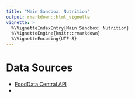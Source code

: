 ```yaml
---
title: "Main Sandbox: Nutrition"
output: rmarkdown::html_vignette
vignette: >
  %\VignetteIndexEntry{Main Sandbox: Nutrition}
  %\VignetteEngine{knitr::rmarkdown}
  %\VignetteEncoding{UTF-8}
---
```


# Data Sources
* [FoodData Central API]("https://fdc.nal.usda.gov/api-guide.html")
* 
